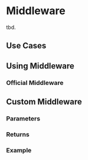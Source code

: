# Middleware

tbd.

## Use Cases

## Using Middleware

### Official Middleware

## Custom Middleware

### Parameters

### Returns

### Example
